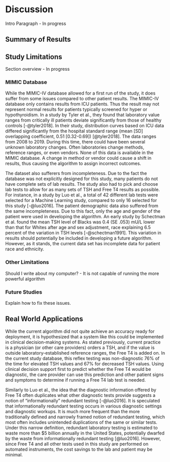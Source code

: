 # Discussion

Intro Paragraph - In
progress<!--# Write after I write everything else -->

## Summary of Results

## Study Limitations

Section overview - In progress

### MIMIC Database

While the MIMIC-IV database allowed for a first run of the study, it
does suffer from some issues compared to other patient results. The
MIMIC-IV database only contains results from ICU patients. Thus the
result may not represent normal results for patients typically screened
for hyper or hypothyroidism. In a study by Tyler et al., they found that
laboratory value ranges from critically ill patients deviate
significantly from those of healthy controls [-@tyler2018]. In their
study, distribution curves based on ICU data differed significantly from
the hospital standard range (mean \[SD\] overlapping coefficient, 0.51
\[0.32-0.69\]) [@tyler2018]. The data ranges from 2008 to 2019. During
this time, there could have been several unknown laboratory changes.
Often laboratories change methods, reference ranges, or even vendors.
None of this data is available in the MIMIC database. A change in method
or vendor could cause a shift in results, thus causing the algorithm to
assign incorrect outcomes.

The dataset also sufferers from incompleteness. Due to the fact the
database was not explicitly designed for this study, many patients do
not have complete sets of lab results. The study also had to pick and
choose lab tests to allow for as many sets of TSH and Free T4 results as
possible. For instance, in a study by Luo et al., a total of 42
different lab tests were selected for a Machine Learning study, compared
to only 16 selected for this study [-@luo2016]. The patient demographic
data also suffered from the same incompleteness. Due to this fact, only
the age and gender of the patient were used in developing the algorithm.
An early study by Schectman et al. found the mean TSH level of Blacks
was 0.4 (SE .053) mU/L lower than that for Whites after age and sex
adjustment, race explaining 6.5 percent of the variation in TSH levels
[-@schectman1991]. This variation in results should potentially be
included in developing a future algorithm. However, as it stands, the
current data set has incomplete data for patient race and ethnicity.

### Other Limitations

Should I write about my computer? - It is not capable of running the
more powerful algorithm

### Future Studies

Explain how to fix these issues.

## Real World Applications 

While the current algorithm did not quite achieve an accuracy ready for
deployment, it is hypothesized that a system like this could be
implemented in clinical decision-making systems. As stated previously,
current practice is a physician (or other care providers) orders a TSH,
and if the value is outside laboratory-established reference ranges, the
Free T4 is added on. In the current study database, this reflex testing
was non-diagnostic 76% of the time for elevated TSH values and 67% for
decreased TSH values. Using clinical decision support first to predict
whether the Free T4 would be diagnostic, the care provider can use this
prediction and other patient signs and symptoms to determine if running
a Free T4 lab test is needed.

Similarly to Luo et al., the idea that the diagnostic information
offered by Free T4 often duplicates what other diagnostic tests provide
suggests a notion of "informationally" redundant testing [-@luo2016]. It
is speculated that informationally redundant testing occurs in various
diagnostic settings and diagnostic workups. It is much more frequent
than the more traditionally defined and narrowly framed notion of
redundant testing, which most often includes unintended duplications of
the same or similar tests. Under this narrow definition, redundant
laboratory testing is estimated to waste more than \$5 billion annually
in the United States, potentially dwarfed by the waste from
informationally redundant testing [@luo2016]. However, since Free T4 and
all other tests used in this study are performed on automated
instruments, the cost savings to the lab and patient may be minimal.
